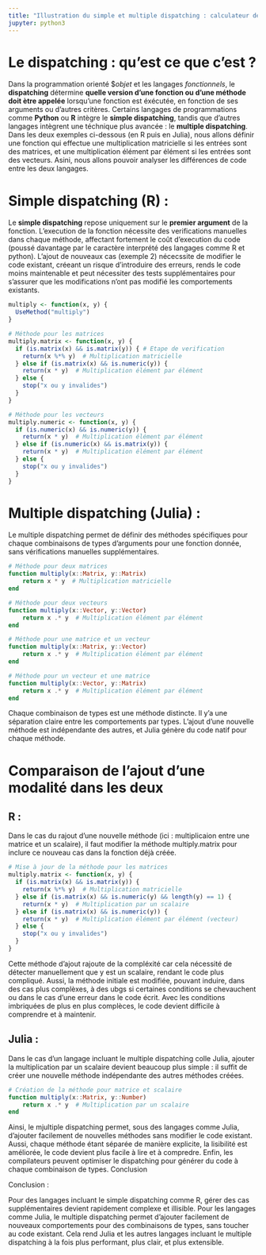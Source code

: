 ```yaml
---
title: "Illustration du simple et multiple dispatching : calculateur de dérivées"
jupyter: python3
---
```

# Le dispatching : qu'est ce que c'est ?
Dans la programmation orienté $*objet* et les langages *fonctionnels*, le **dispatching** détermine **quelle version d'une fonction ou d'une méthode doit ètre appelée** lorsqu'une fonction est éxécutée, en fonction de ses arguments ou d'autres critères. Certains langages de programmations comme **Python** ou **R** intègre le **simple dispatching**, tandis que d'autres langages intègrent une téchnique plus avancée : le **multiple dispatching**. Dans les deux exemples ci-dessous (en R puis en Julia), nous allons définir une fonction qui effectue une multiplication matricielle si les entrées sont des matrices, et une multiplication élément par élément si les entrées sont des vecteurs. Asini, nous allons pouvoir analyser les différences de code entre les deux langages.

# Simple dispatching (R) :

Le **simple dispatching** repose uniquement sur le **premier argument** de la fonction. L'execution de la fonction nécessite des verifications manuelles dans chaque méthode, affectant fortement le coût d'execution du code (poussé davantage par le caractère interprété des langages comme R et python). L'ajout de nouveaux cas (exemple 2) nécecssite de modifier le code existant, créeant un risque d'introduire des erreurs, rends le code moins maintenable et peut nécessiter des tests supplémentaires pour s'assurer que les modifications n'ont pas modifié les comportements existants.

```r
multiply <- function(x, y) {
  UseMethod("multiply")
}

# Méthode pour les matrices
multiply.matrix <- function(x, y) {
  if (is.matrix(x) && is.matrix(y)) { # Etape de verification
    return(x %*% y)  # Multiplication matricielle
  } else if (is.matrix(x) && is.numeric(y)) {
    return(x * y)  # Multiplication élément par élément
  } else {
    stop("x ou y invalides")
  }
}

# Méthode pour les vecteurs
multiply.numeric <- function(x, y) {
  if (is.numeric(x) && is.numeric(y)) {
    return(x * y)  # Multiplication élément par élément
  } else if (is.numeric(x) && is.matrix(y)) {
    return(x * y)  # Multiplication élément par élément
  } else {
    stop("x ou y invalides")
  }
}
```


# Multiple dispatching (Julia) :

Le multiple dispatching permet de définir des méthodes spécifiques pour chaque combinaisons de types d'arguments pour une fonction donnée, sans vérifications manuelles supplémentaires.

```julia
# Méthode pour deux matrices
function multiply(x::Matrix, y::Matrix)
    return x * y  # Multiplication matricielle
end

# Méthode pour deux vecteurs
function multiply(x::Vector, y::Vector)
    return x .* y  # Multiplication élément par élément
end

# Méthode pour une matrice et un vecteur
function multiply(x::Matrix, y::Vector)
    return x .* y  # Multiplication élément par élément
end

# Méthode pour un vecteur et une matrice
function multiply(x::Vector, y::Matrix)
    return x .* y  # Multiplication élément par élément
end
```

Chaque combinaison de types est une méthode distincte. Il y'a une séparation claire entre les comportements par types. L'ajout d'une nouvelle méthode est indépendante des autres, et Julia génère du code natif pour chaque méthode.


# Comparaison de l'ajout d'une modalité dans les deux 

## R : 
Dans le cas du rajout d'une nouvelle méthode (ici : multiplicaion entre une matrice et un scalaire), il faut modifier la méthode multiply.matrix pour inclure ce nouveau cas dans la fonction déjà créée.

```r
# Mise à jour de la méthode pour les matrices
multiply.matrix <- function(x, y) {
  if (is.matrix(x) && is.matrix(y)) {
    return(x %*% y)  # Multiplication matricielle
  } else if (is.matrix(x) && is.numeric(y) && length(y) == 1) {
    return(x * y)  # Multiplication par un scalaire
  } else if (is.matrix(x) && is.numeric(y)) {
    return(x * y)  # Multiplication élément par élément (vecteur)
  } else {
    stop("x ou y invalides")
  }
}
```

Cette méthode d'ajout rajoute de la compléxité car cela nécessité de détecter manuellement que y est un scalaire, rendant le code plus compliqué. Aussi, la méthode initiale est modifiée, pouvant induire, dans des cas plus complèxes, à des ubgs si certaines conditions se chevauchent ou dans le cas d'une erreur dans le code écrit. Avec les conditions imbriquées de plus en plus complèces, le code devient difficile à comprendre et à maintenir.

## Julia :

Dans le cas d'un langage incluant le multiple dispatching colle Julia, ajouter la multiplication par un scalaire devient beaucoup plus simple : il suffit de créer une nouvelle méthode indépendante des autres méthodes créées.
```julia
# Création de la méthode pour matrice et scalaire
function multiply(x::Matrix, y::Number)
    return x .* y  # Multiplication par un scalaire
end
```

Ainsi, le mjultiple dispatching permet, sous des langages comme Julia, d'ajouter facilement de nouvelles méthodes sans modifier le code existant. Aussi, chaque méthode étant séparée de manière explicite, la lisibilité est améliorée, le code devient plus facile à lire et à compredre. Enfin, les compilateurs peuvent optimiser le dispatching pour générer du code à chaque combinaison de types.
Conclusion

Conclusion :

Pour des langages incluant le simple dispatching comme R, gérer des cas supplémentaires devient rapidement complexe et illisible. Pour les langages comme Julia, le multiple dispatching permet d'ajouter facilement de nouveaux comportements pour des combinaisons de types, sans toucher au code existant. Cela rend Julia et les autres langages incluant le multiple dispatching à la fois plus performant, plus clair, et plus extensible.